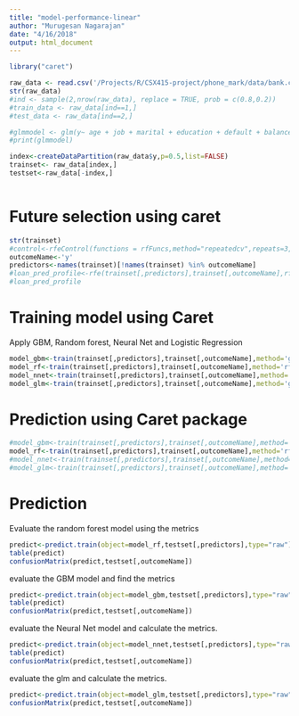 ```yaml
---
title: "model-performance-linear"
author: "Murugesan Nagarajan"
date: "4/16/2018"
output: html_document
---
```


```r
library("caret")

raw_data <- read.csv('/Projects/R/CSX415-project/phone_mark/data/bank.csv',sep=';')
str(raw_data)
#ind <- sample(2,nrow(raw_data), replace = TRUE, prob = c(0.8,0.2))
#train_data <- raw_data[ind==1,]
#test_data <- raw_data[ind==2,]

#glmmodel <- glm(y~ age + job + marital + education + default + balance + housing + loan + contact + #duration + campaign + pdays + previous + poutcome, data = train_data,family=binomial)
#print(glmmodel)

```

```r
index<-createDataPartition(raw_data$y,p=0.5,list=FALSE)
trainset<- raw_data[index,]
testset<-raw_data[-index,]



```
# Future selection using caret

```r

str(trainset)
#control<-rfeControl(functions = rfFuncs,method="repeatedcv",repeats=3,verbose=FALSE)
outcomeName<-'y'
predictors<-names(trainset)[!names(trainset) %in% outcomeName]
#loan_pred_profile<-rfe(trainset[,predictors],trainset[,outcomeName],rfeControl = control)
#loan_pred_profile

```

# Training model using Caret
Apply GBM, Random forest, Neural Net and Logistic Regression

```r
model_gbm<-train(trainset[,predictors],trainset[,outcomeName],method='gbm')
model_rf<-train(trainset[,predictors],trainset[,outcomeName],method='rf')
model_nnet<-train(trainset[,predictors],trainset[,outcomeName],method='nnet')
model_glm<-train(trainset[,predictors],trainset[,outcomeName],method='glm')
```

# Prediction using Caret package



```r
#model_gbm<-train(trainset[,predictors],trainset[,outcomeName],method='gbm')
model_rf<-train(trainset[,predictors],trainset[,outcomeName],method='rf')
#model_nnet<-train(trainset[,predictors],trainset[,outcomeName],method='nnet')
#model_glm<-train(trainset[,predictors],trainset[,outcomeName],method='glm')
```
# Prediction
Evaluate the random forest model using the metrics

```r
predict<-predict.train(object=model_rf,testset[,predictors],type="raw")
table(predict)
confusionMatrix(predict,testset[,outcomeName])
```
evaluate the GBM model and find the metrics

```r
predict<-predict.train(object=model_gbm,testset[,predictors],type="raw")
table(predict)
confusionMatrix(predict,testset[,outcomeName])
```
evaluate the Neural Net model and calculate the metrics.
```r
predict<-predict.train(object=model_nnet,testset[,predictors],type="raw")
table(predict)
confusionMatrix(predict,testset[,outcomeName])
```

evaluate the glm and calculate the metrics.
```r
predict<-predict.train(object=model_glm,testset[,predictors],type="raw")
confusionMatrix(predict,testset[,outcomeName])
```
